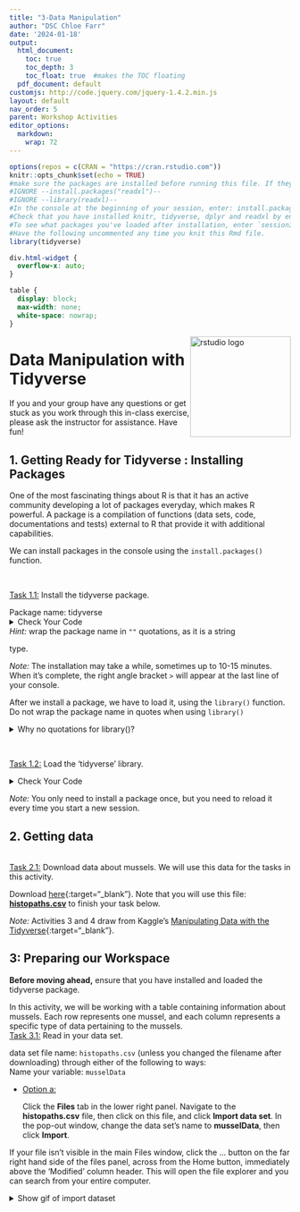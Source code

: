 ```yaml
---
title: "3-Data Manipulation"
author: "DSC Chloe Farr"
date: '2024-01-18'
output:
  html_document:
    toc: true
    toc_depth: 3  
    toc_float: true  #makes the TOC floating
  pdf_document: default
customjs: http://code.jquery.com/jquery-1.4.2.min.js
layout: default
nav_order: 5
parent: Workshop Activities
editor_options: 
  markdown: 
    wrap: 72
---
```


```r
options(repos = c(CRAN = "https://cran.rstudio.com"))
knitr::opts_chunk$set(echo = TRUE)
#make sure the packages are installed before running this file. If they aren't, you can run these commented install.packages() commands in the console. DO NOT UNCOMMENT THESE IN THIS DOCUMENT.
#IGNORE --install.packages("readxl")--
#IGNORE --library(readxl)--
#In the console at the beginning of your session, enter: install.packages("tidyverse", dependencies = TRUE)
#Check that you have installed knitr, tidyverse, dplyr and readxl by entering the `find.package("package_name")` in the console at the beginning of the session. 
#To see what packages you've loaded after installation, enter `sessionInfo()` in your console. each of knitr, tidyverse, dplyr and readxl should be listed in the output.
#Have the following uncommented any time you knit this Rmd file.
library(tidyverse)
```

```css
div.html-widget {
  overflow-x: auto;
}

table {
  display: block;
  max-width: none;
  white-space: nowrap;
}
```

<img src="images/tidyverse-01.png" alt="rstudio logo" style="float:right;width:180px;"/>

# Data Manipulation with Tidyverse

If you and your group have any questions or get stuck as you work
through this in-class exercise, please ask the instructor for
assistance. Have fun!

## 1. Getting Ready for Tidyverse : Installing Packages

One of the most fascinating things about R is that it has an active
community developing a lot of packages everyday, which makes R powerful.
A package is a compilation of functions (data sets, code, documentations
and tests) external to R that provide it with additional capabilities.

We can install packages in the console using the `install.packages()`
function.

<br>

[Task 1.1:]{.underline} Install the tidyverse package.

| Package name: tidyverse

<details>
<summary>Check Your Code</summary>
```r
install.packages("tidyverse") #then, as always, type 'enter' or 'return' to submit the command for execution
```
</details>
| *Hint:* wrap the package name in `""` quotations, as it is a string
type.

*Note:* The installation may take a while, sometimes up to 10-15
minutes. When it's complete, the right angle bracket `>` will appear at
the last line of your console.

After we install a package, we have to load it, using the `library()`
function. Do not wrap the package name in quotes when using `library()`

<details>

<summary>Why no quotations for library()?</summary>

When you install a package in R using **`install.packages()`**, the
package name must be a character string, hence the quotes. This is
because **`install.packages()`** is a function that takes a character
vector as its argument, representing the names of the packages to be
installed.

However, when you load a package using **`library()`** or
**`require()`**, you're not passing a character string; instead, you're
using a non-evaluated expression that refers to the package name. Here,
the package name is an object of mode "name" which **`library()`**
interprets as the name of a package to load.

In summary, the quotes are needed for **`install.packages()`** because
it expects a character string, while **`library()`** is designed to take
an unquoted name that it interprets as a package name.

</details>

<br>

[Task 1.2:]{.underline} Load the 'tidyverse' library.

<details>

<summary>Check Your Code</summary>

```r
library(tidyverse)
```

</details>

*Note:* You only need to install a package once, but you need to reload
it every time you start a new session.

## 2. Getting data
<br>
[Task 2.1:]{.underline} Download data about mussels. We will use this
data for the tasks in this activity.

Download [here](http://bit.ly/2wfjTx3){:target="\_blank"}. Note that you
will use this file: [**histopaths.csv**](docs/histopaths.csv) to finish
your task below.

*Note:* Activities 3 and 4 draw from Kaggle's [Manipulating Data with
the
Tidyverse](https://www.kaggle.com/code/rtatman/manipulating-data-with-the-tidyverse/notebook){:target="\_blank"}.

## 3: Preparing our Workspace

**Before moving ahead,** ensure that you have installed and loaded the
tidyverse package.

In this activity, we will be working with a table containing information
about mussels. Each row represents one mussel, and each column
represents a specific type of data pertaining to the mussels.
<br>
[Task 3.1:]{.underline} Read in your data set.

| data set file name: `histopaths.csv` (unless you changed the filename after downloading) through either of the following to ways:
| Name your variable: `musselData`

-   [Option a:]{.underline}

    Click the **Files** tab in the lower right panel. Navigate to the
    **histopaths.csv** file, then click on this file, and click **Import
    data set**. In the pop-out window, change the data set’s name to
    **musselData**, then click **Import**.

If your file isn't visible in the main Files window, click the ...
button on the far right hand side of the files panel, across from the
Home button, immediately above the ‘Modified’ column header. This will
open the file explorer and you can search from your entire computer.


<details><summary>Show gif of import dataset</summary>
![](images/tidyverse-02.gif)
</summary>


-   [Option b:]{.underline}

    Load your data in via the console using the `read.csv()` function.

    -   The parameter this function takes is the filepath to your data,
        followed by the file name.
        -   i.e. *[your/file/path/filename.extension]*

<details>

<summary>Check Your Code</summary>
```r
#if your file cannot be found, enter `getwd()` into your console and it will tell you the file path you should most likely use. If you cannot find the file, use Option a.
musselData <- read.csv("Desktop/histopaths.csv")
```

```r
musselData <- read.csv("/Users/chloe/Documents/UVic/DSC/DSC Workshops- My Assignments/R Studio/histopaths.csv")
```
</details>

For larger data sets, it's better to preview than view our data. This
data set has quite a few columns and rows! Let's take a look at the first
few rows and get the dimensions (number of rows and columns) of the
data set.

We can preview the data set using the `head()` function. This will
display the first number of rows. 
| Parameters 
| - data set name 
| - number of rows to display

<br>

[Task 3.2:]{.underline} Look at the first 5 rows of our mussel data.

*Hint:* `head(*dataSetName*, *numberOfRows*)`

<details>

<summary>Check Your Code</summary>

```r
# name of data set name: "musselData"
# number of rows to display: 5
head(musselData, 5)
```

</details>

<br>

The following will be the output (only showing 5 columns for display
purposes. Your output will be much longer!):

```r
head(musselData[,1:4], n=5)
```

Now, we've imported our data and previewed the first 10 rows of our
mussel data, but how big is it?

We can find out the dimensions (rows and columns) using the `dim()`
function. 
| Parameter 
|     - data set name

<br> [Task 3.3:]{.underline}

Get the dimensions of the mussel dataset.

<details>

<summary>Check Your Code</summary>

```r
## name of data set name: "musselData"
dim(musselData)
```

</details>

## 4. Introducing Piping

`%>%` This symbol is known as a "pipe," and it's used for feeding the
result of one function directly into the next function. 
- E.g., To sort the column names alphabetically, you could either enter two
separate commands, creating two data objects, or utilize piping to
create one data object for your target object. 

In pipes, you can choose to have a newline (shift+enter on a mac) after the %\>% symbol or leave it all on one line.
<br>
### 4.1 Before Piping

Piping allows us to perform multiple functions at once to achieve a
single result. So far, we have looked at commands that perform single
operations. 

- Create a variable whose value is a single word
| (`y <- "word"`) 
- Create a variable whose value by mathematical expression 
| (`x <- 1-2`) 
- viewing the dimentions of a data set
| (`dim(musselData)`)

What if we want to get a list of column names in our data set, AND sort
it alphabetically? 
- There are 2 ways that we can do this without the
tidyverse package based on what we've already learned.

To get a list of our column names (in this case, resulting in a vector,
because all of the column names are characters), we can use the
`names()` function.

We can sort vectors into ascending and descending order (low to high or
high to low) using the `sort()` function. First, let's look at each of
these functions on their own.

<br>
[Task 4.1.1:]{.underline} Create an object containing the list of column
names from our mussel data. \| Name this object 'musselDataColumnNames'

<details>

<summary>Check Your Code</summary>

```r
musselDataColumnNames <- names(musselData)
```

</details>

<br>

[Task 4.1.2:]{.underline} Create an object containing the list of column
names from our mussel data that is sorted alphabetically. 
| Name this
object 'alphsMusselDataColumnNames'

<details>

<summary>Check Your Code</summary>

```r
alphaMusselDataColumnNames <- sort(musselDataColumnNames)
```

</details>

| *Hint:* You already created the vector containing the list of column
names from our mussel data! <br>

In Tasks 4.1.1 and 4.1.2, we ran two commands resulting in two separate
variables containing the column names: 
- `musselDataColumnNames`: Ordered as they would be if the file were opened in excel 
- `alphaMusselDataColumnNames`: Ordered alphabetically (sorted)

However, if we don't care about the list of column names *unless* they
are sorted alphabetically, we can achieve that using only 1 command,
creating only 1 variable with "nesting". 
- Even though we can delete variables we won't use later using the `rm()` function, using single commands keeps our environment tidier.

**Definition - Nesting:** Use one function as a parameter of another function. 
- e.g., `function1(function2(parameter))`

[Task 4.1.3:]{.underline} In this task, use nesting to create 1 variable
containing a sorted vector of the column names. 
| Name this variable: `alphabeticalColumnNames`

<details>

<summary>Check Your Code</summary>

```r
#names(musselData) creates a vector object of the column names from our mussel data
# sort() Orders the items in the mussel data column names alphabetically
alphabeticalColumnNames <- sort(names(musselData))
```

</details>

| *Hint*: the parameter of `names()` is the `sort()` function. <br>

As you might imagine, nesting could result in very long commands that
would be hard to interpret. There is a cleaner way to do this than
nesting: Piping! ---

### 4.2 Piping

To pipe a command instead of nesting, we will enter the commands
sequentially, separated by the pipe symbol `%>%`.

| Creating a new variable with 2 criteria: newVariable \<- criteria1() %\>% criteria2() %\>% criteria3()
| Previewing our data with 2 criteria: criteria1() %\>% criteria2() %\>% criteria3()
| e.g. If we want to only see the first few column names (not ordered alphabetically), we can do this by 1. names(data set) %\>% head(numberColumns)

<br> [Task 4.2.1:]{.underline} In this task, use piping to create 1
variable containing the first 5 column names. 
| Do not use objects you
have created so far, except `musselData` 
| Name this variable:
`musselDataNamesPeek`

<details>

<summary>Check Your Code</summary>

```r
# 'musselDataNamesPeek <-' creates a new variable
# 'names(musselData)' retrieves the column names from our mussel data as a vector
# The pipe '%>%' passes the names vector to the 'head()' function
# 'head(5)' then extracts the first five elements of this vector
# The result is a 5-item vector of column names assigned to 'musselDataNamesPeek'
musselDataNamesPeek <- names(musselData) %>% head(5)

#remember, you can view the value assigned to a variable by entering just that variable name
musselDataNamesPeek
```

</details>

| *Hint*: the parameter of `names()` is the `head()` function. <br>

If you want to simply view what the first five column names are, but
don't need to reference them later, you don't need to create a new
variable

<details>

<summary>Show code for previewing with piping</summary>

```r
names(musselData) %>% head(5)
```

</details>

------------------------------------------------------------------------

Now, we may want to add more contitions to our commands, like 
- Previewing only the column names that begin with `cestode` - Previewing only the mussels from Tampa Bay - stored in the `general_location` column (vector) 
- Previewing only the mussels that have spawned 
- stored in the `gonadal_index_description` column (vector) 
- Previewing only the mussels from Tampa that haven't spawned

To do this, we need to look at Operators.

| **Definition - "Operators":** Special symbols or keywords used to perform operations on arguments, with logical operators specifically designed for connecting or modifying boolean (true/false) logic statements.
|  **Operators**
| - Logical operators
|     - means "less than"
|     - = means "less than or equal to"
|     - \> means "greater than"
|     - \>= means "greater than or equal to"
|     - == means "exactly equal to"
|     - != means "not equal to"
| 
| - Connecting logical statements:
|     - x \| y means "x or y"
|     - x & y means "x and y"

------------------------------------------------------------------------


Before we start working with our data, we need to make sure it is CLEAN!
This means that every cell has a value (not NA).

For our purposes, we will make a new variable `cleanMusselData`
containing the first 10 rows, and only the columns that have data in
every cell. You can learn more about cleaning data in other
workshops....

Copy and paste the following into your console and execute ('enter' or
'return' key):

```r
cleanMusselData <- musselData %>% head(10) %>% select_if(~ any(!is.na(.)))
```

Then, check that there is still data! We can use the `dim()` function to
check.

```r
#If you don't get the output [10 60], or more importantly, if your output is `0 0`, consult with the instructor.
cleanMusselData %>% dim()
```

Now we can start working with the data of our mussels using the
`cleanMusselData` object. 

### 4.3 Selecting specific columns

The commands in this section (4.3) will not create data objects as we
won't be using them later on. End each command in this section with
`%>% head(5)`, otherwise you will be displaying a LOT of data. This will
make things easier for you. ---

To get a specific column, use piping and the `select()` function on your
data set. 
- The parmeter is the name of the column you want to access.

<br> [Task 4.3.1:]{.underline} Preview the values in the coastal
ecological area column 
| Column name: `coastal_ecological_area`

<details>
<summary>Check Your Code</summary>
```r
#data set %>% select the column titled `coastal_ecological_area` and view the first 5 items.
cleanMusselData %>% select(dermo) %>% head(5)
```
</details>
| *Hint:* Begin with the name of the data set, followed by your select
function passing in the column name as the parameter.

To select all of the columns from our data set that do *not* start with
specific text, we do the inverse, again using the `select()`
function, but with a `-` before the string we want to
exclude.

<br>
[Task 4.3.2:]{.underline}

Select all the columns from your mussel data that do *not* start with
"abnormality"

<details>
<summary>Check Your Code</summary>
```r
cleanMusselData %>% select(-abnormality) %>% head(5)
```
</details>
<br>


We can also select a set of columns, for example those whose names begin with a common string of characters. 
This will return a subset of our table, not necessarily a single vector

Here's how it's done:
- Use piping on your cleanMusselData 
  - `cleanMusselData %>%`
- Use the `select()` function to select the columns
- Use the `starts_with()` function as the parameter for `select()` to note that you're selecting all columns that start with a specific name, rather one column that is exactly equal or not equal to a specific value
- The parameter for `starts_with()` is the value of the beginning of all columns you want to select. 
<br>

In our dataset, there are multiple columns that begin with "digestive". Use that as the criteria for `starts_with()`.


```r
#selecting all columns (and their values) from and cleanMusselData whose names begin with "digestive"
cleanMusselData %>% select(starts_with("digestive")) %>% head(5)
```

<br>

[Task 4.3.3:]{.underline} Select all the columns from our cleaned mussel data that start with "dermo" using the `starts_with()` function.

<details>
<summary>Check Your Code</summary>
```r
#selecting all columns (and their values) from and cleanMusselData whose names begin with "dermo"
cleanMusselData %>% select(starts_with("dermo")) %>% head(5)
```
</details>



### 4.4 Selecting specific rows

*Note:* Selecting specific rows is also known as "filtering," and uses
the `filter()` function.

While we may only want to handle some information about all of the item
in our data set, we may in turn want to select some items in our data set
fulfilling certain criteria. E.g. if you have a data set of names, you
might want to select all names that begin with ‘A’.

To select items (rows, *not* columns), we use the <code>filter()</code>
function.

<br>
[Task 4.4.1:]{.underline}

Filter all the rows from your mussel data where `abnormality` is greater than
3.


<details>
<summary>Check Your Code</summary>
```r
cleanMusselData %>% filter(abnormality > 3)
```
</details>
| *Hint:* `>` is the ‘greater than’ operator.

<br>
[Task 4.4.2:]{.underline}

Filter all the rows from your mussel data where `coastal_ecological_area` is
"Lake Michigan".

<details>
<summary>Check Your Code</summary>
```r
cleanMusselData %>% filter(coastal_ecological_area == "Lake Michigan")
```
</details>
| *Hint:* `==` is used for "equal to"

<br>
[Task 4.4.3:]{.underline} Filter all the rows from musselData where `sex` is "Female" and
`specific_location` is "Tutka Bay".

<details>
<summary>Check Your Code</summary>
```r
cleanMusselData %>% filter(sex == "Female" & specific_location == "Tutka Bay")
```
</details>
| *Hint:* `&` is used for "and", in cases where you want to manage multiple cases like filtering my two variables (values of the `sex` and `specific_location` columns).
<br>


### 4.5  Creating new variables with mutate

"Mutation" involves creating or altering columns in a data frame, typically using the `mutate()` function for adding new variables or modifying existing ones.

To add a value to our dataset, we will:
- Assign the mutation (modification) to an existing variable. 
  - `existing_variable_name <-`
- Identify the existing variable name of the object you want to mutate
  - `cleanMusselData`
- Use a pipe to identify the action being performed on our existing variable
  - `%>%`
- Identify that the action being performed on the existing variable is the mutation, using the `mutation()` function
  - `mutate()`
- Pass the condition in as the paremeter for the `mutate` function
  - If we want to add a variable (column), begin the parameter with `new_column_name = ` where the `=` means that the values assigned to each item in that column is equal to the following condition
  - Say we want to add a column that has a true/false variable for whether the abnormality is NOT described as a normal gonad.
    - The condition will be `abnormality_description != "Normal Gonad"`, where == is "left value is equal to the right value"
    
In this case, the entire function ends up being
```r
cleanMusselData <- cleanMusselData %>% mutate(normal_gonad = (abnormality_description == "Normal Gonad"))

#We can then summarize our new variable values (i.e., the number or True values and number of False values in the new 'normal_gonad' column)
#request a summary of the values in the table $ column name
summary(cleanMusselData$normal_gonad)
```
  

  
We will now be using piping to create new variables in our dataset with modified and additional information (i.e., new columns). Here we again begin the command with the name of our new variable followed by the assignment operator `<-`. 


<br>
[Task 4.5.1:]{.underline} Add a new boolean (true/false) variable (column) to the dataset that says whether a mussel's abnormality is greater than 0.
- Name the variable: `abnormal_mussels`
- The column name for weight is called `abnormality`
- The value will be TRUE if the abnormality value is over (`>`) 0.


<details><summary>Check Your Code</summary>
```r
cleanMusselData <- cleanMusselData %>% mutate(abnormal = (abnormality > 0))
cleanMusselData
```
</details>
| *Hint:* `wet_weight > 10`

> **HERE** 
<br>
[Task 4.5.2:]{.underline} Add a new variable parasites that is TRUE if a mussel has more than 1 `unidentified_organism` in it and a `wet_weight` of less than `0.5` oz.

<details><summary>Check Your Code</summary>
```r
```
</details>
| *Hint:* `logicalStatement & logicalStatement`

<br>

### 4.6 Sorting data with arrange

The `arrange()` function enables you to order your data frame according to the values of a specific variable. This is particularly handy for swiftly identifying which measurements recorded the highest or lowest values.

When using `arrange()`, you specify the column name that you wish to organize by. In this case, it will arrange the data based on the combined count of men and women (a new variable that we recently formulated using `mutate()`).

<br>
[Task 4.6.1:]{.underline} Sort the musselData data frame so that the longest mussels are first.


<details><summary>Check Your Code</summary>
```r
cleanMusselData %>% filter(sex == "Male" & state_name == "Mississippi")
```
</details>
| *Hint:* <code>variable `length`</code>


### 4.7 Summarizing variables with summarize


<br>
[Task 4.7.1:]{.underline} Use the `summary()` function to create a single data frame with the mean and median length.


<details><summary>Check Your Code</summary>
```r
#musselDataSummary <- summarize('cleanMusselData')
```
</details>
| *Hint:* Both spellings, `summarize` or `summarise`, will work.


### 4.8 Analyzing groups with group_by

[Task 4.8.1:]{.underline} Group by `state_name` and summarize the length of mussels by `state`.


[Task 4.8.2:</ins> Summarize length by `coastal_ecological_area`.

<details><summary>Check Your Code</summary>
```r
cleanMusselData %>% filter(sex == "Male" & state_name == "Mississippi")
```
</details>

<script>  

    function toggle(input) {
        var x = document.getElementById(input);
        if (x.style.display === "none") {
            x.style.display = "block";
        } else {
            x.style.display = "none";
        }
    }
</script>

[NEXT STEP: Data Visualization with ggplot2](ggplot2-data.html){: .btn .btn-blue }